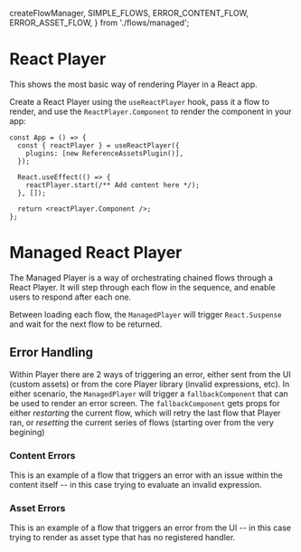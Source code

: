   createFlowManager,
  SIMPLE_FLOWS,
  ERROR_CONTENT_FLOW,
  ERROR_ASSET_FLOW,
} from './flows/managed';

<Meta title="Player" />

# React Player

This shows the most basic way of rendering Player in a React app.

Create a React Player using the `useReactPlayer` hook, pass it a flow to render, and use the `ReactPlayer.Component` to render the component in your app:

```tsx
const App = () => {
  const { reactPlayer } = useReactPlayer({
    plugins: [new ReferenceAssetsPlugin()],
  });

  React.useEffect(() => {
    reactPlayer.start(/** Add content here */);
  }, []);

  return <reactPlayer.Component />;
};
```

<Canvas>
  <Story name="Web Player">
    <StoryWrapper>
      <PlayerStory flow={basicFlow} />
    </StoryWrapper>
  </Story>
</Canvas>

# Managed React Player

The Managed Player is a way of orchestrating chained flows through a React Player.
It will step through each flow in the sequence, and enable users to respond after each one.

Between loading each flow, the `ManagedPlayer` will trigger `React.Suspense` and wait for the next flow to be returned.

<Canvas>
  <Story name="Managed Web Player">
    <StoryWrapper>
      <React.Suspense fallback="Loading...">
        <ManagedPlayer
          plugins={[new ReferenceAssetsPlugin()]}
          manager={createFlowManager(SIMPLE_FLOWS)}
        />
      </React.Suspense>
    </StoryWrapper>
  </Story>
</Canvas>

## Error Handling

Within Player there are 2 ways of triggering an error, either sent from the UI (custom assets) or from the core Player library (invalid expressions, etc).
In either scenario, the `ManagedPlayer` will trigger a `fallbackComponent` that can be used to render an error screen. The `fallbackComponent` gets props for either _restarting_ the current flow, which will retry the last flow that Player ran, or _resetting_ the current series of flows (starting over from the very begining)

### Content Errors

This is an example of a flow that triggers an error with an issue within the content itself -- in this case trying to evaluate an invalid expression.

<Canvas>
  <Story name="Content Errors">
    <StoryWrapper>
    <React.Suspense fallback="Loading...">
      <ManagedPlayer
        fallbackComponent={ErrorHandler}
        plugins={[new ReferenceAssetsPlugin()]}
        manager={createFlowManager(ERROR_CONTENT_FLOW)}
      />
    </React.Suspense>
    </StoryWrapper>
  </Story>
</Canvas>

### Asset Errors

This is an example of a flow that triggers an error from the UI -- in this case trying to render as asset type that has no registered handler.

<Canvas>
  <Story name="Asset Errors">       
    <StoryWrapper>
      <React.Suspense fallback="Loading...">
        <ManagedPlayer
          fallbackComponent={ErrorHandler}
          plugins={[new ReferenceAssetsPlugin()]}
          manager={createFlowManager(ERROR_ASSET_FLOW)}
        />
      </React.Suspense>
    </StoryWrapper>
  </Story>
</Canvas>
